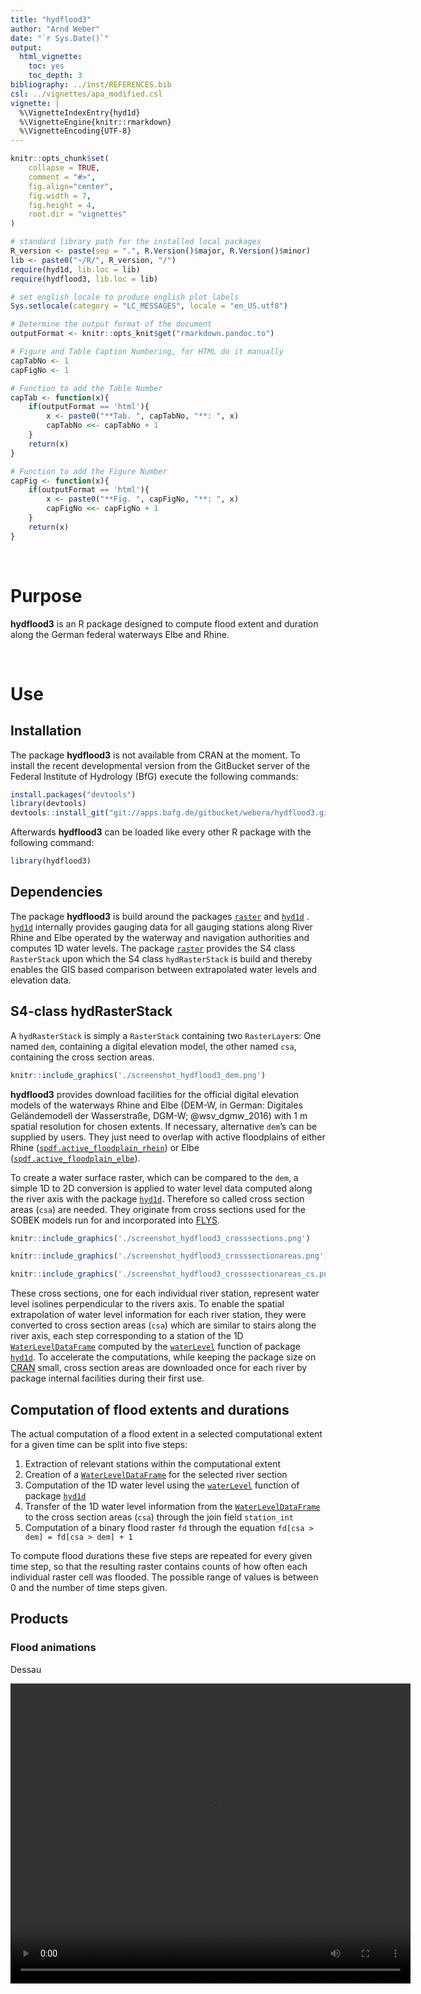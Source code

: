 ```yaml
---
title: "hydflood3"
author: "Arnd Weber"
date: "`r Sys.Date()`"
output:
  html_vignette:
    toc: yes
    toc_depth: 3
bibliography: ../inst/REFERENCES.bib
csl: ../vignettes/apa_modified.csl
vignette: |
  %\VignetteIndexEntry{hyd1d} 
  %\VignetteEngine{knitr::rmarkdown}
  %\VignetteEncoding{UTF-8}
---
```


```r
knitr::opts_chunk$set(
    collapse = TRUE,
    comment = "#>",
    fig.align="center",
    fig.width = 7,
    fig.height = 4, 
    root.dir = "vignettes"
)
```

<!-- Indent in html version TOC
     obtained from: 
     https://stackoverflow.com/questions/46201753/rmarkdown-indentation-of-toc-items-in-html-output
     -->

<script>
$(document).ready(function() {
  $items = $('div#TOC li');
  $items.each(function(idx) {
    num_ul = $(this).parentsUntil('#TOC').length;
    $(this).css({'padding-left': num_ul * 5px, 'box-shadow': none});
  });

});
</script>

<!-- numbering for figures and tables-->

```r
# standard library path for the installed local packages
R_version <- paste(sep = ".", R.Version()$major, R.Version()$minor)
lib <- paste0("~/R/", R_version, "/")
require(hyd1d, lib.loc = lib)
require(hydflood3, lib.loc = lib)

# set english locale to produce english plot labels
Sys.setlocale(category = "LC_MESSAGES", locale = "en_US.utf8")

# Determine the output format of the document
outputFormat <- knitr::opts_knit$get("rmarkdown.pandoc.to")

# Figure and Table Caption Numbering, for HTML do it manually
capTabNo <- 1
capFigNo <- 1

# Function to add the Table Number
capTab <- function(x){
    if(outputFormat == 'html'){
        x <- paste0("**Tab. ", capTabNo, "**: ", x)
        capTabNo <<- capTabNo + 1
    }
    return(x)
}

# Function to add the Figure Number
capFig <- function(x){
    if(outputFormat == 'html'){
        x <- paste0("**Fig. ", capFigNo, "**: ", x)
        capFigNo <<- capFigNo + 1
    }
    return(x)
}
```

<BR>

# Purpose

**hydflood3** is an R package designed to compute flood extent and duration 
along the German federal waterways Elbe and Rhine.

<BR>

# Use

## Installation

The package **hydflood3** is not available from CRAN at the moment. To install 
the recent developmental version from the GitBucket server of the Federal 
Institute of Hydrology (BfG) execute the following commands: 

```r
install.packages("devtools")
library(devtools)
devtools::install_git("git://apps.bafg.de/gitbucket/webera/hydflood3.git")
```

Afterwards **hydflood3** can be loaded like every other R package with the 
following command: 

```r
library(hydflood3)
```

## Dependencies

The package **hydflood3** is build around the packages
[`raster`](https://cran.r-project.org/package=raster) and
[`hyd1d`](http://hpc-service.bafg.de/~WeberA/hyd1d/) .
[`hyd1d`](http://hpc-service.bafg.de/~WeberA/hyd1d/) internally provides gauging
data for all gauging stations along River Rhine and Elbe operated by the
waterway and navigation authorities and computes 1D water levels. The package
[`raster`](https://cran.r-project.org/package=raster) provides the S4 class
`RasterStack` upon which the S4 class `hydRasterStack` is build and thereby
enables the GIS based comparison between extrapolated water levels and elevation
data.

## S4-class hydRasterStack

A `hydRasterStack` is simply a `RasterStack` containing two `RasterLayer`s: One
named `dem`, containing a digital elevation model, the other named `csa`,
containing the cross section areas.

```r
knitr::include_graphics('./screenshot_hydflood3_dem.png')
```

**hydflood3** provides download facilities for the official digital elevation
models of the waterways Rhine and Elbe (DEM-W, in German: Digitales
Geländemodell der Wasserstraße, DGM-W; @wsv_dgmw_2016) with 1 m spatial
resolution for chosen extents. If necessary, alternative `dem`'s can be supplied
by users. They just need to overlap with active floodplains of either Rhine ([`spdf.active_floodplain_rhein`](reference/spdf.active_floodplain_rhein.html)) or
Elbe ([`spdf.active_floodplain_elbe`](reference/spdf.active_floodplain_elbe.html)).

To create a water surface raster, which can be compared to the `dem`, a simple
1D to 2D conversion is applied to water level data computed along the river axis
with the package [`hyd1d`](http://hpc-service.bafg.de/~WeberA/hyd1d/). Therefore
so called cross section areas (`csa`) are needed. They originate from cross
sections used for the SOBEK models run for and incorporated into
[FLYS](https://www.bafg.de/DE/08_Ref/M2/03_Fliessgewmod/01_FLYS/flys_node.html).

```r
knitr::include_graphics('./screenshot_hydflood3_crosssections.png')
```

```r
knitr::include_graphics('./screenshot_hydflood3_crosssectionareas.png')
```

```r
knitr::include_graphics('./screenshot_hydflood3_crosssectionareas_cs.png')
```

These cross sections, one for each individual river station, represent water 
level isolines perpendicular to the rivers axis. To enable the spatial 
extrapolation of water level information for each river station, they were
converted to cross section areas (`csa`) which are similar to stairs along the 
river axis, each step corresponding to a station of the 1D
[`WaterLevelDataFrame`](http://hpc-service.bafg.de/~WeberA/hyd1d/reference/WaterLevelDataFrame-class.html)
computed by the
[`waterLevel`](http://hpc-service.bafg.de/~WeberA/hyd1d/reference/waterLevel.html)
function of package [`hyd1d`](http://hpc-service.bafg.de/~WeberA/hyd1d/). To 
accelerate the computations, while keeping the package size on 
[CRAN](https://cran.r-project.org/) small, cross section areas are downloaded 
once for each river by package internal facilities during their first use. 

## Computation of flood extents and durations

The actual computation of a flood extent in a selected computational extent for 
a given time can be split into five steps:

1. Extraction of relevant stations within the computational extent
2. Creation of a [`WaterLevelDataFrame`](http://hpc-service.bafg.de/~WeberA/hyd1d/reference/WaterLevelDataFrame-class.html) for the selected river section
3. Computation of the 1D water level using the [`waterLevel`](http://hpc-service.bafg.de/~WeberA/hyd1d/reference/waterLevel.html) function of package [`hyd1d`](http://hpc-service.bafg.de/~WeberA/hyd1d/)
4. Transfer of the 1D water level information from the [`WaterLevelDataFrame`](http://hpc-service.bafg.de/~WeberA/hyd1d/reference/WaterLevelDataFrame-class.html) to the cross section areas (`csa`) through the join field `station_int`
5. Computation of a binary flood raster `fd` through the equation `fd[csa > dem] = fd[csa > dem] + 1`

To compute flood durations these five steps are repeated for every given 
time step, so that the resulting raster contains counts of how often each 
individual raster cell was flooded. The possible range of values is between 0
and the number of time steps given.

## Products

### Flood animations

Dessau

<video width="640" height="480" style="display:block; margin: 0 auto;" controls>
  <source src="movie/dessau/2002/flood3-2fps.mp4" type="video/mp4">
  Your browser does not support the video tag.
</video> 

Lenzen

<video width="640" height="480" style="display:block; margin: 0 auto;" controls>
  <source src="movie/lenzen/2013/flood3-2fps.mp4" type="video/mp4">
  Your browser does not support the video tag.
</video> 


## Usage

To initialize such a `hydRasterStack` several possibilities are implemented in 
the initializing homonymous function `hydRasterStack`. Either you
provide a digital elevation model and cross section areas yourself as variables
`filename_dem` and `filename_csa` or you provide only one of them or you simply 
provide `ext` (an object of type `Extent`) and `crs` (an object of class `CRS`).
Depending on the supplied coordinate reference system (supplied through either
`filename_dem`, `filename_csa` or `crs`) the respective river is selected: For
River Rhine data with 'ETRS 1989 UTM 32N' (EPSG
[25832](http://spatialreference.org/ref/epsg/25832/)) have to be supplied, for
River Elbe 'ETRS 1989 UTM 32N' (EPSG
[25833](http://spatialreference.org/ref/epsg/25833/)). If you can't provide
dem and csa yourself, `hydflood3` provides csa data internally and downloads
the official digital elevation models of the waterway and navigation 
authorities with 1 m spatial resolution. Therefore you definitely need internet
access and, due to the data volume of the elevation data, your internet should 
be fast or you should be patient.

```r
# import the raster data and create a raster stack
x <- hydRasterStack(filename_dem = "data-raw/raster.dem.tif",
                    filename_csa = "data-raw/raster.csa.tif")
```

After initialing an object of type `hydRasterStack` everything else is straight 
forward. Create a temporal sequence `seq`:

```r
seq <- seq(as.Date("2016-12-01"), as.Date("2016-12-31"), by = "day")
```

And supply both of them to the `flood3` function, which will do the computation 
and return an 'INT4S' raster with counts how often the individual cell of the 
`dem` was lower than the `csa` during the temporal sequence. For each time step
of the temporal sequence the corresponding 1D `WaterLevelDataFrame` is computed, 
joined to `csa` through the `station_int` column and compared to the `dem` so 
that the possible values of the returned product range between 0 and 
`length(seq)`:

```r
# compute a flood duration
fd <- flood3(x = x, seq = seq)

# and plot it
plot(fd)
```

# References

